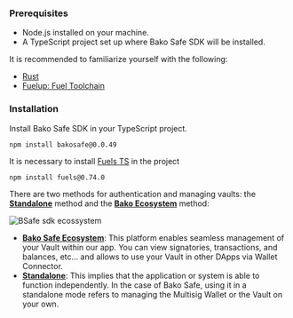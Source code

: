 
### Prerequisites

- Node.js installed on your machine.
- A TypeScript project set up where Bako Safe SDK will be installed.

It is recommended to familiarize yourself with the following:

- [Rust](https://www.rust-lang.org/tools/install)
- [Fuelup: Fuel Toolchain](https://github.com/FuelLabs/fuelup)

### Installation

Install Bako Safe SDK in your TypeScript project.

```
npm install bakosafe@0.0.49
```

It is necessary to install [Fuels TS](https://github.com/fuelLabs/fuels-ts) in the project

```
npm install fuels@0.74.0
```

There are two methods for authentication and managing vaults: the **[Standalone](https://www.notion.so/Doc-Bako-Safe-b7f321072c434bac863b63a174667428?pvs=21)** method and the **[Bako Ecosystem](https://www.notion.so/Doc-Bako-Safe-b7f321072c434bac863b63a174667428?pvs=21)** method:

<Image src='/images/BAKO_SDK_FLUXOGRAM.png' alt='BSafe sdk ecossystem' width={930} height={500} />

- **[Bako Safe Ecosystem](https://www.notion.so/Doc-Bako-Safe-b7f321072c434bac863b63a174667428?pvs=21)**: This platform enables seamless management of your Vault within our app. You can view signatories, transactions, and balances, etc... and allows to use your Vault in other DApps via Wallet Connector.
- **[Standalone](https://www.notion.so/Doc-Bako-Safe-b7f321072c434bac863b63a174667428?pvs=21)**: This implies that the application or system is able to function independently. In the case of Bako Safe, using it in a standalone mode refers to managing the Multisig Wallet or the Vault on your own.
